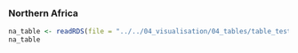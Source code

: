 ### Northern Africa 



```r
na_table <- readRDS(file = "../../04_visualisation/04_tables/table_test.Rds")
na_table
```
